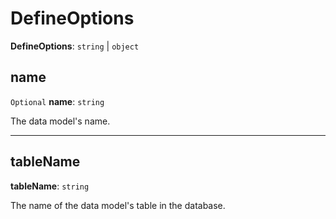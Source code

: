 
# DefineOptions

 **DefineOptions**: `string` \| `object`

## name

 `Optional` **name**: `string`

The data model's name.

___

## tableName

 **tableName**: `string`

The name of the data model's table in the database.
